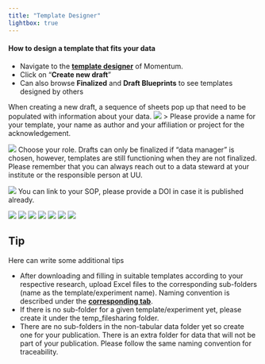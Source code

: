 ```yaml
---
title: "Template Designer"
lightbox: true
---
```


#### How to design a template that fits your data

-   Navigate to the [**template designer**](https://enanomapper.adma.ai/templates) of Momentum.
-   Click on "**Create new draft**"
-   Can also browse **Finalized** and **Draft Blueprints** to see templates designed by others

When creating a new draft, a sequence of sheets pop up that need to be populated with information about your data.
![](/images/createnewdraft.png)
> Please provide a name for your template, your name as author and your affiliation or project for the acknowledgement.

![](/images/1welcome.png)
Choose your role. Drafts can only be finalized if "data manager" is chosen, however, templates are still functioning when they are not finalized. 
Please remember that you can always reach out to a data steward at your institute or the responsible person at UU.

![](/images/2method.png)
You can link to your SOP, please provide a DOI in case it is published already.

![](/images/3results.png)
![](/images/4methodparam.png)
![](/images/4sample.png)
![](/images/5sampleprep.png)
![](/images/6proven.png)
![](/images/7layout.png)
![](/images/finalize.png)




::: {.callout-tip icon="false" appearence="simple"}
## Tip
Here can write some additional tips
:::

-   After downloading and filling in suitable templates according to your respective research, upload Excel files to the corresponding sub-folders (name as the template/experiment name). Naming convention is described under the [**corresponding tab**](/naming.qmd).
-   If there is no sub-folder for a given template/experiment yet, please create it under the temp_filesharing folder.
-   There are no sub-folders in the non-tabular data folder yet so create one for your publication. There is an extra folder for data that will not be part of your publication. Please follow the same naming convention for traceability.